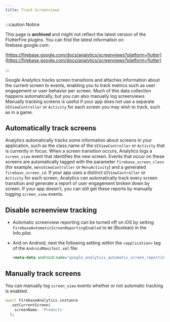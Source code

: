 ```yaml
---
title: Track Screenviews
---
```


:::caution Notice

This page is **archived** and might not reflect the latest version of the
FlutterFire plugins. You can find the latest information on
firebase.google.com:

[https://firebase.google.com/docs/analytics/screenviews?platform=flutter](https://firebase.google.com/docs/analytics/screenviews?platform=flutter)

:::

Google Analytics tracks screen transitions and attaches information
about the current screen to events, enabling you to track metrics such as user
engagement or user behavior per screen. Much of this data collection happens
automatically, but you can also manually log screenviews. Manually tracking
screens is useful if your app does not use a separate `UIViewController` or
`Activity` for each screen you may wish to track, such as in a game.


## Automatically track screens

Analytics automatically tracks some information about screens in your
application, such as the class name of the `UIViewController` or `Activity` that
is currently in focus. When a screen transition occurs, Analytics logs a
`screen_view` event that identifies the new screen. Events that occur on these
screens are automatically tagged with the parameter `firebase_screen_class` (for
example, `menuViewController` or `MenuActivity`) and a generated
`firebase_screen_id`. If your app uses a distinct `UIViewController` or
`Activity` for each screen, Analytics can automatically track every screen
transition and generate a report of user engagement broken down by screen. If
your app doesn't, you can still get these reports by manually logging
`screen_view` events.

## Disable screenview tracking

- Automatic screenview reporting can be turned off on iOS by setting
  `FirebaseAutomaticScreenReportingEnabled` to `NO` (Boolean) in the Info.plist.

- And on Android, nest the following setting within the `<application>` tag of the
  `AndroidManifest.xml` file:

  ```xml
  <meta-data android:name="google_analytics_automatic_screen_reporting_enabled" android:value="false" />
  ```

## Manually track screens

You can manually log `screen_view` events whether or not automatic tracking is
enabled.

```dart
await FirebaseAnalytics.instance
  .setCurrentScreen(
    screenName: 'Products'
  );
```
